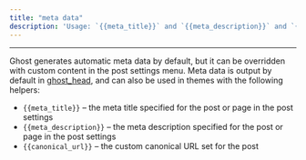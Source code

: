 ```yaml
---
title: "meta data"
description: 'Usage: `{{meta_title}}` and `{{meta_description}}` and `{{canonical_url}}`'
---
```


***


Ghost generates automatic meta data by default, but it can be overridden with custom content in the post settings menu. Meta data is output by default in [ghost\_head](/themes/helpers/utility/ghost_head_foot/), and can also be used in themes with the following helpers:

* `{{meta_title}}` – the meta title specified for the post or page in the post settings
* `{{meta_description}}` – the meta description specified for the post or page in the post settings
* `{{canonical_url}}` – the custom canonical URL set for the post
